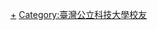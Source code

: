 {{Catnav|頁面分類|人物|校友|大學校友|台灣大專院校校友}}
{{catmore|國立臺灣科技大學}}

[[Category:國立臺灣科技大學|+]]
[[Category:臺灣公立科技大學校友|Category:臺灣公立科技大學校友]]